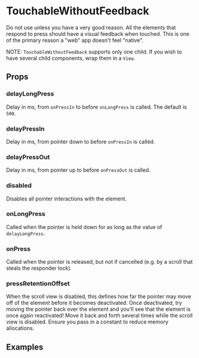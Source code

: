 
<Meta title="Components|TouchableWithoutFeedback" />

# TouchableWithoutFeedback

Do not use unless you have a very good reason. All the elements that respond to
press should have a visual feedback when touched. This is one of the primary
reason a "web" app doesn't feel "native".

NOTE: `TouchableWithoutFeedback` supports only one child. If you wish to have
several child components, wrap them in a `View`.

## Props

<Props of={Stories.ofProps} />

### delayLongPress

Delay in ms, from `onPressIn` to before `onLongPress` is called. The default is `500`.

### delayPressIn

Delay in ms, from pointer down to before `onPressIn` is called.

### delayPressOut

Delay in ms, from pointer up to before `onPressOut` is called.

### disabled

Disables all pointer interactions with the element.

<Preview withSource='none'>
  <Story name="disabled">
    <Stories.disabled />
  </Story>
</Preview>

### onLongPress

Called when the pointer is held down for as long as the value of `delayLongPress`.

### onPress

Called when the pointer is released, but not if cancelled (e.g. by a scroll that steals the responder lock).

### pressRetentionOffset

When the scroll view is disabled, this defines how far the pointer may move off
of the element before it becomes deactivated. Once deactivated, try moving the pointer
back over the element and you'll see that the element is once again reactivated!
Move it back and forth several times while the scroll view is disabled. Ensure
you pass in a constant to reduce memory allocations.

## Examples

<Preview withSource='none'>
  <Story name="delayEvents">
    <Stories.delayEvents />
  </Story>
</Preview>

<Preview withSource='none'>
  <Story name="feedbackEvents">
    <Stories.feedbackEvents />
  </Story>
</Preview>
